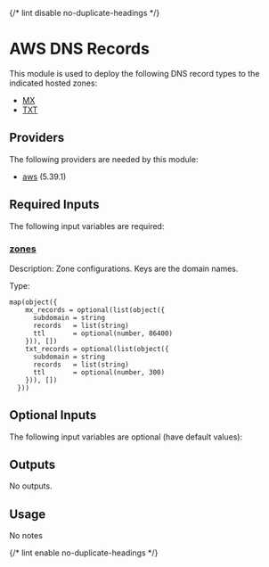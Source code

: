 
{/* lint disable no-duplicate-headings */}

# AWS DNS Records

<ModuleHeader name="aws_dns_records" sourceHref="https://github.com/Panfactum/stack/tree/main/packages/infrastructure/aws_dns_records" status="stable" type="live" />

This module is used to deploy the following DNS record types
to the indicated hosted zones:

* [MX](https://www.cloudflare.com/learning/dns/dns-records/dns-mx-record/)
* [TXT](https://www.cloudflare.com/learning/dns/dns-records/dns-txt-record/)

## Providers

The following providers are needed by this module:

* [aws](https://registry.terraform.io/providers/hashicorp/aws/5.39.1/docs) (5.39.1)

## Required Inputs

The following input variables are required:

### <a name="input_zones" /> [zones](#input_zones)

Description: Zone configurations. Keys are the domain names.

Type:

```hcl
map(object({
    mx_records = optional(list(object({
      subdomain = string
      records   = list(string)
      ttl       = optional(number, 86400)
    })), [])
    txt_records = optional(list(object({
      subdomain = string
      records   = list(string)
      ttl       = optional(number, 300)
    })), [])
  }))
```

## Optional Inputs

The following input variables are optional (have default values):

## Outputs

No outputs.

## Usage

No notes

{/* lint enable no-duplicate-headings */}
